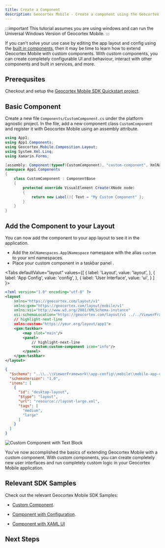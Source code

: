 ```yaml
---
title: Create a Component
description: Geocortex Mobile - Create a component using the Geocortex Mobile SDK quick start
---
```



:::important
This tutorial assumes you are using windows and can run the Universal Windows Version of Geocortex Mobile.
:::

If you can't solve your use case by editing the app layout and config using the [built in components](api-components.mdx), then it may be time to learn how to extend Geocortex Mobile with custom components. With custom components, you can create completely configurable UI and behaviour, interact with other components and built in services, and more. 

## Prerequsites

Checkout and setup the [Geocortex Mobile SDK Quickstart project](sdk-getting-started.mdx).

## Basic Component

Create a new file `Components/CustomComponent.cs` under the platform agnostic project.
In the file, add a new component class `CustomComponent` and register it with Geocortex Mobile using an assembly attribute.

```csharp
using App1;
using App1.Components;
using Geocortex.Mobile.Composition.Layout;
using System.Xml.Linq;
using Xamarin.Forms;

[assembly: Component(typeof(CustomComponent), "custom-component", XmlNamespace = XmlNamespaces.App1Namespace)]
namespace App1.Components
{
    class CustomComponent : ComponentBase
    {
        protected override VisualElement Create(XNode node)
        {
            return new Label(){ Text = "My Custom Component" };
        }
    }
}
```

## Add the Component to your Layout

You can now add the component to your app layout to see it in the application. 

* Add the `XmlNamespaces.App1Namespace` namespace with the alias `custom` to your xml namespaces.
* Place your custom component in a taskbar panel .

<Tabs
  defaultValue="layout"
  values={[
    { label: 'Layout', value: 'layout', },
    { label: 'App Config', value: 'config', },
    { label: 'User Interface', value: 'ui', }
  ]
}>
<TabItem value="layout">

```xml title="App1/App1/layout-large.xml"
<?xml version="1.0" encoding="utf-8" ?>
<layout
    xmlns="https://geocortex.com/layout/v1"
    xmlns:gxm="https://geocortex.com/layout/mobile/v1"
    xmlns:xsi="http://www.w3.org/2001/XMLSchema-instance"
    xsi:schemaLocation="https://geocortex.com/layout/v1 ../../ViewerFramework/layout/layout-mobile.xsd"
    // highlight-next-line
    xmlns:custom="https://your.org/layout/app1">
	<gxm:taskbar>
		<map slot="main"/>
		<panel>
            // highlight-next-line
			<custom:custom-component icon="info"/>
		</panel>
	</gxm:taskbar>
</layout>
```

</TabItem>
<TabItem value="config">

```json title="App1/App1/app.json"
{
  "$schema": "..\\..\\ViewerFramework\\app-config\\mobile\\mobile-app-config.schema.json",
  "schemaVersion": "1.0",
  "items": [
    {
      "id": "desktop-layout",
      "$type": "layout",
      "url": "resource://layout-large.xml",
      "tags": [
        "medium",
        "large"
      ]
    }
  ]
}
```

</TabItem>
<TabItem value="ui">
    <img src={useBaseUrl("img/mobile-sdk-create-component.png")} alt="Custom Component with Text Block"/>
</TabItem>
</Tabs>


You've now accomplished the basics of extending Geocortex Mobile with a custom component. With custom components, you can create completely new user interfaces and run completely custom logic in your Geocortex Mobile application.

## Relevant SDK Samples

Check out the relevant Geocortex Mobile SDK Samples:

* [Custom Component](https://github.com/geocortex/vertigis-mobile-samples/tree/master/Geocortex.Mobile.Samples/Geocortex.Mobile.Samples/Samples/Custom/Component).

* [Component with Configuration](https://github.com/geocortex/vertigis-mobile-samples/tree/master/Geocortex.Mobile.Samples/Geocortex.Mobile.Samples/Samples/Custom/ComponentConfiguration).

* [Component with XAML UI](https://github.com/geocortex/vertigis-mobile-samples/tree/master/Geocortex.Mobile.Samples/Geocortex.Mobile.Samples/Samples/Custom/XamlComponent)

## Next Steps

<UseCaseContainer>
    <UseCaseCard
        title="Create a Custom Service"
        description="Learn how to create a custom service with the SDK"
        link="sdk-create-service"
    />
    <UseCaseCard
        title="Learn More About Components"
        description="Check out the concepts to learn more about components"
        link="concepts-components-services.mdx#components"
    />
    <UseCaseCard
        title="Create a Component with a Complex UI"
        description="Build a custom, interactive component with a UI defined in XAML"
        link="usecases-implement-component-with-ui"
    />
    <UseCaseCard
        title="Create a Component that Consumes App Config"
        description="Use app configuration to create easily customizable components"
        link="usecases-implement-component-participate-app-config"
    />
</UseCaseContainer>
